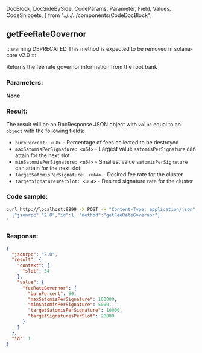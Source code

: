   DocBlock,
  DocSideBySide,
  CodeParams,
  Parameter,
  Field,
  Values,
  CodeSnippets,
} from "../../../components/CodeDocBlock";

<DocBlock>

## getFeeRateGovernor

:::warning DEPRECATED
This method is expected to be removed in solana-core v2.0
:::

Returns the fee rate governor information from the root bank

<DocSideBySide>

<CodeParams>

### Parameters:

**None**

### Result:

The result will be an RpcResponse JSON object with `value` equal to an `object` with the following fields:

- `burnPercent: <u8>` - Percentage of fees collected to be destroyed
- `maxSatomisPerSignature: <u64>` - Largest value `satomisPerSignature` can attain for the next slot
- `minSatomisPerSignature: <u64>` - Smallest value `satomisPerSignature` can attain for the next slot
- `targetSatomisPerSignature: <u64>` - Desired fee rate for the cluster
- `targetSignaturesPerSlot: <u64>` - Desired signature rate for the cluster

</CodeParams>

<CodeSnippets>

### Code sample:

```bash
curl http://localhost:8899 -X POST -H "Content-Type: application/json" -d '
  {"jsonrpc":"2.0","id":1, "method":"getFeeRateGovernor"}
'
```

### Response:

```json
{
  "jsonrpc": "2.0",
  "result": {
    "context": {
      "slot": 54
    },
    "value": {
      "feeRateGovernor": {
        "burnPercent": 50,
        "maxSatomisPerSignature": 100000,
        "minSatomisPerSignature": 5000,
        "targetSatomisPerSignature": 10000,
        "targetSignaturesPerSlot": 20000
      }
    }
  },
  "id": 1
}
```

</CodeSnippets>
</DocSideBySide>
</DocBlock>
